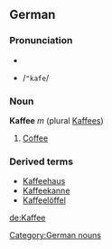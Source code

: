 ==German==
===Pronunciation===
*{{IPA|/ˈkafe/}}
*{{SAMPA}} /<tt>"kafe</tt>/

===Noun===
'''Kaffee''' ''m'' (plural [[Kaffees]])
#[[coffee|Coffee]]

===Derived terms===
*[[Kaffeehaus]]
*[[Kaffeekanne]]
*[[Kaffeelöffel]]

[[Category:German nouns]]

[[de:Kaffee]]